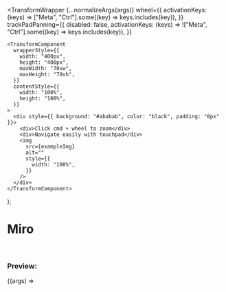 


  <TransformWrapper
    {...normalizeArgs(args)}
    wheel={{
      activationKeys: (keys) =>
        ["Meta", "Ctrl"].some((key) => keys.includes(key)),
    }}
    trackPadPanning={{
      disabled: false,
      activationKeys: (keys) =>
        !["Meta", "Ctrl"].some((key) => keys.includes(key)),
    }}
  >
    <TransformComponent
      wrapperStyle={{
        width: "400px",
        height: "400px",
        maxWidth: "70vw",
        maxHeight: "70vh",
      }}
      contentStyle={{
        width: "100%",
        height: "100%",
      }}
    >
      <div style={{ background: "#ababab", color: "black", padding: "0px" }}>
        <div>Click cmd + wheel to zoom</div>
        <div>Navigate easily with touchpad</div>
        <img
          src={exampleImg}
          alt=""
          style={{
            width: "100%",
          }}
        />
      </div>
    </TransformComponent>
  </TransformWrapper>
);

<Meta title="Examples/Miro" component={TransformWrapper} />

# Miro

<br />

### Preview:

<Canvas>
  <Story name="Miro">{(args) => <Template {...args} />}</Story>
</Canvas>

## Component API

<ArgsTable story="Miro" />

